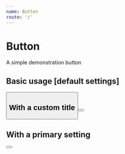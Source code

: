 ```yaml
---
name: Button
route: '/'
---
```



# Button

A simple demonstration button

<Props of={Button}></Props>

## Basic usage [default settings]

<Playground>
  <Button />
</Playground>

## With a custom title

<Playground>
  <Button title={'My custom title'}></Button>
</Playground>

## With a primary setting

<Playground>
  <Button primary={true} title={'I am pink now!'}></Button>
</Playground>
